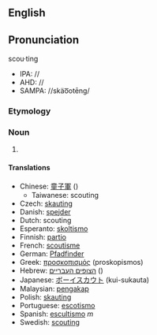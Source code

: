 {{Wikipedia}}
==English==
==Pronunciation==
scou·ting
*IPA: //
*AHD: //
*SAMPA: //skäo͞otēng/

=== Etymology ===

=== Noun ===
#

==== Translations ====
*Chinese: [[童子軍]] ()
**Taiwanese: scouting
*Czech: [[skauting]]
*Danish: [[spejder]]
*Dutch: scouting
*Esperanto: [[skoltismo]]
*Finnish: [[partio]]
*French: [[scoutisme]]
*German: [[Pfadfinder]]
*Greek: [[προσκοπισμός]] (proskopismos)
*Hebrew: [[הצופים העבריים ]] ()
*Japanese: [[ボーイスカウト]] (kui-sukauta)
*Malaysian: [[pengakap]]
*Polish: [[skauting]]
*Portuguese: [[escotismo]]
*Spanish: [[escultismo]] ''m''
*Swedish: [[scouting]]